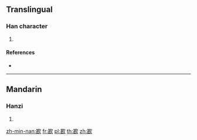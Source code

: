 ==Translingual==

===Han character===
{{Han char|rn=76|rad=欠|as=09|sn=13|four=47782|canj=TVNO}}

# {{defn|Han|sort=欠09}}

====References====
* {{Han ref|kx=0569.180|dkj=16126|dj=0958.030|hdz=32144.110|uh=6B41|ud=27457|bh=DDFA|bd=56826}}

----

==Mandarin==

===Hanzi===
{{cmn-hanzi|pin=[[kǎn]] ([[kan3]])|wg=k'an<sup>3</sup>}}

# {{defn|lang=cmn|sort=欠09}}

[[zh-min-nan:歁]]
[[fr:歁]]
[[pl:歁]]
[[th:歁]]
[[zh:歁]]